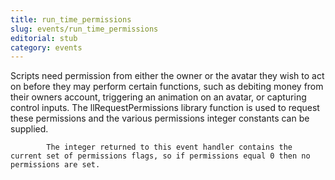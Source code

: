 ```yaml
---
title: run_time_permissions
slug: events/run_time_permissions
editorial: stub
category: events
---
```


<LSLEvent name="run_time_permissions"/>

Scripts need permission from either the owner or the avatar they wish to act on before they may perform certain functions, such as debiting money from their owners account, triggering an animation on an avatar, or capturing control inputs. The llRequestPermissions library function is used to request these permissions and the various permissions integer constants can be supplied.

			The integer returned to this event handler contains the current set of permissions flags, so if permissions equal 0 then no permissions are set.
